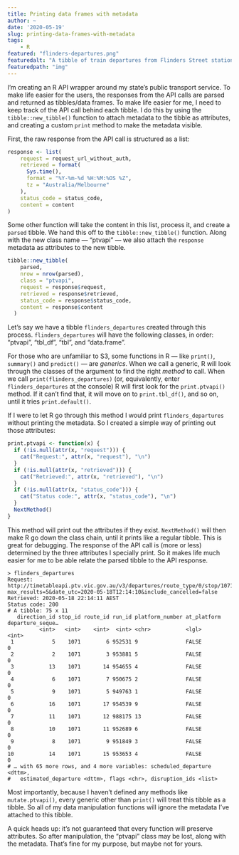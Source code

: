 ```yaml
---
title: Printing data frames with metadata
author: ~
date: '2020-05-19'
slug: printing-data-frames-with-metadata
tags:
    - R
featured: "flinders-departures.png"
featuredalt: "A tibble of train departures from Flinders Street station"
featuredpath: "img"
---
```


I'm creating an R API wrapper around my state's public transport service. To make life easier for the users, the responses from the API calls are parsed and returned as tibbles/data frames. To make life easier for me, I need to keep track of the API call behind each tibble. I do this by using the `tibble::new_tibble()` function to attach metadata to the tibble as attributes, and creating a custom `print` method to make the metadata visible.

First, the raw response from the API call is structured as a list:

```r
response <- list(
    request = request_url_without_auth,
    retrieved = format(
      Sys.time(),
      format = "%Y-%m-%d %H:%M:%OS %Z",
      tz = "Australia/Melbourne"
    ),
    status_code = status_code,
    content = content
)
```

Some other function will take the content in this list, process it, and create a `parsed` tibble. We hand this off to the `tibble::new_tibble()` function. Along with the new class name --- "ptvapi" --- we also attach the `response` metadata as attributes to the new tibble.

```r
tibble::new_tibble(
    parsed,
    nrow = nrow(parsed),
    class = "ptvapi",
    request = response$request,
    retrieved = response$retrieved,
    status_code = response$status_code,
    content = response$content
  )
```

Let's say we have a tibble `flinders_departures` created through this process. `flinders_departures` will have the following classes, in order: "ptvapi", "tbl_df", "tbl", and "data.frame".

For those who are unfamiliar to S3, some functions in R --- like `print()`, `summary()` and `predict()` --- are _generics_. When we call a generic, R will look through the classes of the argument to find the right _method_ to call. When we call `print(flinders_departures)` (or, equivalently, enter `flinders_departures` at the console) R will first look for the `print.ptvapi()` method. If it can't find that, it will move on to `print.tbl_df()`, and so on, until it tries `print.default()`.

If I were to let R go through this method I would print `flinders_departures` without printing the metadata. So I created a simple way of printing out those attributes:

```r
print.ptvapi <- function(x) {
  if (!is.null(attr(x, "request"))) {
    cat("Request:", attr(x, "request"), "\n")
  }
  if (!is.null(attr(x, "retrieved"))) {
    cat("Retrieved:", attr(x, "retrieved"), "\n")
  }
  if (!is.null(attr(x, "status_code"))) {
    cat("Status code:", attr(x, "status_code"), "\n")
  }
  NextMethod()
}
```

This method will print out the attributes if they exist. `NextMethod()` will then make R go down the class chain, until it prints like a regular tibble. This is great for debugging. The response of the API call is (more or less) determined by the three attributes I specially print. So it makes life much easier for me to be able relate the parsed tibble to the API response.

```
> flinders_departures
Request: http://timetableapi.ptv.vic.gov.au/v3/departures/route_type/0/stop/1071?max_results=5&date_utc=2020-05-18T12:14:10&include_cancelled=false 
Retrieved: 2020-05-18 22:14:11 AEST 
Status code: 200 
# A tibble: 75 x 11
   direction_id stop_id route_id run_id platform_number at_platform departure_seque…
          <int>   <int>    <int>  <int> <chr>           <lgl>                  <int>
 1            5    1071        6 952531 9               FALSE                      0
 2            2    1071        3 953881 5               FALSE                      0
 3           13    1071       14 954655 4               FALSE                      0
 4            6    1071        7 950675 2               FALSE                      0
 5            9    1071        5 949763 1               FALSE                      0
 6           16    1071       17 954539 9               FALSE                      0
 7           11    1071       12 988175 13              FALSE                      0
 8           10    1071       11 952689 6               FALSE                      0
 9            8    1071        9 951849 3               FALSE                      0
10           14    1071       15 953653 4               FALSE                      0
# … with 65 more rows, and 4 more variables: scheduled_departure <dttm>,
#   estimated_departure <dttm>, flags <chr>, disruption_ids <list>
```

Most importantly, because I haven't defined any methods like `mutate.ptvapi()`, every generic other than `print()` will treat this tibble as a tibble. So all of my data manipulation functions will ignore the metadata I've attached to this tibble.

A quick heads up: it's not guaranteed that every function will preserve attributes. So after manipulation, the "ptvapi" class may be lost, along with the metadata. That's fine for my purpose, but maybe not for yours.
